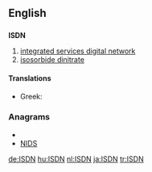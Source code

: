 ==English==

==={{initialism}}===
'''ISDN'''

# [[integrated services digital network]]
# [[isosorbide dinitrate]]

====Translations====
* Greek: {{t|el|ΨΔΕΥ|tr=PsDEY|n|sc=Grek}}

===Anagrams===
* {{alphagram|[[dins#English|dins]]}}
* [[NIDS#English|NIDS]]

[[de:ISDN]]
[[hu:ISDN]]
[[nl:ISDN]]
[[ja:ISDN]]
[[tr:ISDN]]